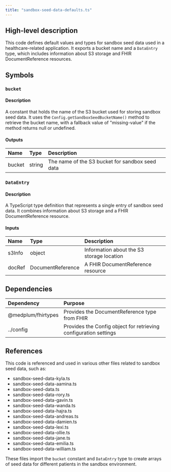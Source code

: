 ```yaml
---
title: "sandbox-seed-data-defaults.ts"
---
```


## High-level description
This code defines default values and types for sandbox seed data used in a healthcare-related application. It exports a bucket name and a `DataEntry` type, which includes information about S3 storage and FHIR DocumentReference resources.

## Symbols

### `bucket`
#### Description
A constant that holds the name of the S3 bucket used for storing sandbox seed data. It uses the `Config.getSandboxSeedBucketName()` method to retrieve the bucket name, with a fallback value of "missing-value" if the method returns null or undefined.

#### Outputs
| Name | Type | Description |
|:-----|:-----|:------------|
| bucket | string | The name of the S3 bucket for sandbox seed data |

### `DataEntry`
#### Description
A TypeScript type definition that represents a single entry of sandbox seed data. It combines information about S3 storage and a FHIR DocumentReference resource.

#### Inputs
| Name | Type | Description |
|:-----|:-----|:------------|
| s3Info | object | Information about the S3 storage location |
| docRef | DocumentReference | A FHIR DocumentReference resource |

## Dependencies
| Dependency | Purpose |
|:-----------|:--------|
| @medplum/fhirtypes | Provides the DocumentReference type from FHIR |
| ../config | Provides the Config object for retrieving configuration settings |

## References
This code is referenced and used in various other files related to sandbox seed data, such as:
- sandbox-seed-data-kyla.ts
- sandbox-seed-data-aamina.ts
- sandbox-seed-data.ts
- sandbox-seed-data-rory.ts
- sandbox-seed-data-gavin.ts
- sandbox-seed-data-wanda.ts
- sandbox-seed-data-hajra.ts
- sandbox-seed-data-andreas.ts
- sandbox-seed-data-damien.ts
- sandbox-seed-data-lexi.ts
- sandbox-seed-data-ollie.ts
- sandbox-seed-data-jane.ts
- sandbox-seed-data-emilia.ts
- sandbox-seed-data-william.ts

These files import the `bucket` constant and `DataEntry` type to create arrays of seed data for different patients in the sandbox environment.